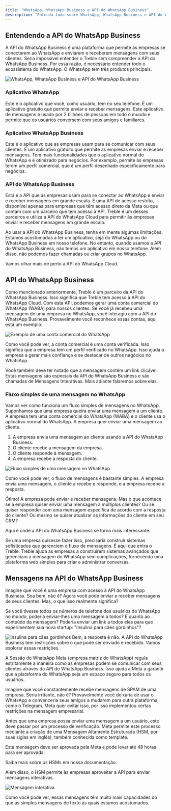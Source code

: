 ```yaml
---
title: "WhatsApp, WhatsApp Business e API do WhatsApp Business"
description: "Entenda tudo sobre WhatsApp, WhatsApp Business e API do WhatsApp Business"
---
```


## Entendendo a API do WhatsApp Business
A API do WhatsApp Business é uma plataforma que permite às empresas se conectarem ao WhatsApp e enviarem e receberem mensagens com seus clientes. Seria impossível entender o Treble sem compreender a API do WhatsApp Business. Por essa razão, é necessário entender todo o ecossistema do WhatsApp. O WhatsApp tem três produtos principais.

<img src="/images/plataformas.png" alt="WhatsApp, WhatsApp Business e API do WhatsApp Business" />

### Aplicativo WhatsApp
Este é o aplicativo que você, como usuário, tem no seu telefone. É um aplicativo gratuito que permite enviar e receber mensagens. Este aplicativo de mensagens é usado por 2 bilhões de pessoas em todo o mundo e permite que os usuários conversem com seus amigos e familiares.

### Aplicativo WhatsApp Business
Este é o aplicativo que as empresas usam para se comunicar com seus clientes. É um aplicativo gratuito que permite às empresas enviar e receber mensagens. Tem mais funcionalidades que o aplicativo normal do WhatsApp e é otimizado para negócios. Por exemplo, permite às empresas terem um perfil comercial, que é um perfil desenhado especificamente para negócios.

### API do WhatsApp Business
Esta é a API que as empresas usam para se conectar ao WhatsApp e enviar e receber mensagens em grande escala. É uma API de acesso restrito, disponível apenas para empresas que têm acesso direto da Meta ou que contam com um parceiro que tem acesso à API. Treble é um desses parceiros e utiliza a API do WhatsApp Cloud para permitir às empresas enviar e receber mensagens em grande escala.

<Note>Ao usar a API do WhatsApp Business, tenha em mente algumas limitações. Estamos acostumados a ter um aplicativo, seja do WhatsApp ou do WhatsApp Business em nosso telefone. No entanto, quando usamos a API do WhatsApp Business, não temos um aplicativo em nosso telefone. Além disso, não podemos fazer chamadas ou criar grupos no WhatsApp.</Note>

Vamos olhar mais de perto a API do WhatsApp Cloud.

## API do WhatsApp Business
Como mencionado anteriormente, Treble é um parceiro da API do WhatsApp Business. Isso significa que Treble tem acesso à API do WhatsApp Cloud. Com esta API, podemos gerar uma conta comercial do WhatsApp (WABA) para nossos clientes. Se você já recebeu uma mensagem de uma empresa no WhatsApp, você interagiu com a API do WhatsApp Business. Provavelmente você reconhece essas contas, aqui está um exemplo:

<img src="/images/ejemplo-wa.png" alt="Exemplo de uma conta comercial do WhatsApp" />

Como você pode ver, a conta comercial é uma conta verificada. Isso significa que a empresa tem um perfil verificado no WhatsApp. Isso ajuda a empresa a gerar mais confiança e se destacar de outros negócios no WhatsApp.

Você também deve ter notado que a mensagem contém um link clicável. Estas mensagens são especiais da API do WhatsApp Business e são chamadas de Mensagens Interativas. Mais adiante falaremos sobre elas.

### Fluxo simples de uma mensagem no WhatsApp
Vamos ver como funciona um fluxo simples de mensagens no WhatsApp. Suponhamos que uma empresa queira enviar uma mensagem a um cliente. A empresa tem uma conta comercial do WhatsApp (WABA) e o cliente usa o aplicativo normal do WhatsApp. A empresa quer enviar uma mensagem ao cliente.

1. A empresa envia uma mensagem ao cliente usando a API do WhatsApp Business.
2. O cliente recebe a mensagem da empresa.
3. O cliente responde à mensagem.
4. A empresa recebe a resposta do cliente.

<img src="/images/flujo.png" alt="Fluxo simples de uma mensagem no WhatsApp" />

Como você pode ver, o fluxo de mensagens é bastante simples. A empresa envia uma mensagem, o cliente a recebe e responde, e a empresa recebe a resposta.

Ótimo! A empresa pode enviar e receber mensagens. Mas o que acontece se a empresa quiser enviar uma mensagem a múltiplos clientes? Ou se quiser responder com uma mensagem específica de acordo com a resposta do cliente? Ou mesmo se quiser atualizar as informações do cliente em seu CRM?

Aqui é onde a API do WhatsApp Business se torna mais interessante.

Se uma empresa quisesse fazer isso, precisaria construir sistemas sofisticados que gerenciem o fluxo de mensagens. É aqui que entra o Treble. Treble ajuda as empresas a construírem sistemas avançados que gerenciam a mensagem do WhatsApp sem complicações, fornecendo uma plataforma web simples para criar e administrar conversas.

## Mensagens na API do WhatsApp Business
Imagine que você é uma empresa com acesso à API do WhatsApp Business. Soa bem, não é? Agora você pode enviar e receber mensagens de seus clientes. Mas, o que isso realmente significa?

Se você tivesse todos os números de telefone dos usuários do WhatsApp no mundo, poderia enviar-lhes uma mensagem a todos? E quanto ao conteúdo da mensagem? Poderia enviar um link a todos eles para que experimentem sua nova startup: "Insulina para cães gordinhos"?

<img src="/images/perritos-gordos.png" alt="Insulina para cães gordinhos" />
Bem, a resposta é não. A API do WhatsApp Business tem restrições sobre o que pode ser enviado e recebido. Vamos explorar essas restrições.

A Sessão do WhatsApp
Meta (empresa matriz do WhatsApp) regula estritamente a maneira como as empresas podem se comunicar com seus clientes através da API do WhatsApp Business. Isso ajuda a Meta a garantir que a plataforma do WhatsApp seja um espaço seguro para todos os usuários.

Imagine que você constantemente recebe mensagens de SPAM de uma empresa. Seria irritante, não é? Provavelmente você deixaria de usar o WhatsApp e convenceria seus amigos a mudarem para outra plataforma, como o Telegram. Meta quer evitar isso, por isso implementou certas restrições na mensagem empresarial.

Antes que uma empresa possa enviar uma mensagem a um usuário, este deve passar por um processo de verificação. Meta permite este processo mediante a criação de uma Mensagem Altamente Estruturada (HSM, por suas siglas em inglês), também conhecida como template.

Esta mensagem deve ser aprovada pela Meta e pode levar até 48 horas para ser aprovada.

<CardGroup cols={1}>
    <Card 
        title="O que é um HSM?"
        icon="square-h"
        href="/pt/docs/meta/hsm-templates"
    >
        Saiba mais sobre os HSMs em nossa documentação.
    </Card>
</CardGroup>

Além disso, o HSM permite às empresas aproveitar a API para enviar mensagens interativas.

<img src="/images/sesion-whatsapp.png" alt="Mensagem interativa" />

Como você pode ver, essas mensagens têm muito mais capacidades do que as simples mensagens de texto às quais estamos acostumados. 